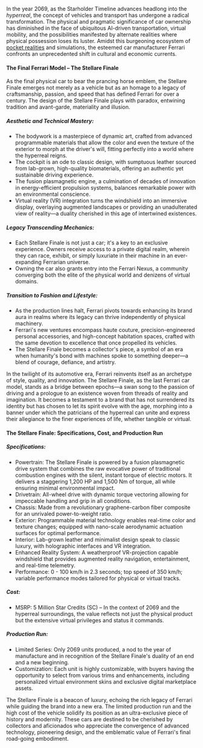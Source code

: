 In the year 2069, as the Starholder Timeline advances headlong into the *hyperreal*, the concept of vehicles and transport has undergone a radical transformation. The physical and pragmatic significance of car ownership has diminished in the face of ubiquitous AI-driven transportation, virtual mobility, and the possibilities manifested by alternate realities where physical possession loses its luster. Amidst this burgeoning ecosystem of [pocket realities](pocket-realities) and simulations, the esteemed car manufacturer Ferrari confronts an unprecedented shift in cultural and economic currents.

#### The Final Ferrari Model – The Stellare Finale

As the final physical car to bear the prancing horse emblem, the Stellare Finale emerges not merely as a vehicle but as an homage to a legacy of craftsmanship, passion, and speed that has defined Ferrari for over a century. The design of the Stellare Finale plays with paradox, entwining tradition and avant-garde, materiality and illusion.

##### Aesthetic and Technical Mastery:

* The bodywork is a masterpiece of dynamic art, crafted from advanced programmable materials that allow the color and even the texture of the exterior to morph at the driver's will, fitting perfectly into a world where the hyperreal reigns.
* The cockpit is an ode to classic design, with sumptuous leather sourced from lab-grown, high-quality biomaterials, offering an authentic yet sustainable driving experience.
* The fusion plasmagnetic engine, a culmination of decades of innovation in energy-efficient propulsion systems, balances remarkable power with an environmental conscience.
* Virtual reality (VR) integration turns the windshield into an immersive display, overlaying augmented landscapes or providing an unadulterated view of reality—a duality cherished in this age of intertwined existences.

##### Legacy Transcending Mechanics:

* Each Stellare Finale is not just a car; it's a key to an exclusive experience. Owners receive access to a private digital realm, wherein they can race, exhibit, or simply luxuriate in their machine in an ever-expanding Ferrarian universe.
* Owning the car also grants entry into the Ferrari Nexus, a community converging both the elite of the physical world and denizens of virtual domains.

##### Transition to Fashion and Lifestyle:

* As the production lines halt, Ferrari pivots towards enhancing its brand aura in realms where its legacy can thrive independently of physical machinery.
* Ferrari's new ventures encompass haute couture, precision-engineered personal accessories, and high-concept habitation spaces, crafted with the same devotion to excellence that once propelled its vehicles.
* The Stellare Finale becomes a collector's piece, a symbol of an era when humanity's bond with machines spoke to something deeper—a blend of courage, defiance, and artistry.

In the twilight of its automotive era, Ferrari reinvents itself as an archetype of style, quality, and innovation. The Stellare Finale, as the last Ferrari car model, stands as a bridge between epochs—a swan song to the passion of driving and a prologue to an existence woven from threads of reality and imagination. It becomes a testament to a brand that has not surrendered its identity but has chosen to let its spirit evolve with the age, morphing into a banner under which the patricians of the hyperreal can unite and express their allegiance to the finer experiences of life, whether tangible or virtual.

#### The Stellare Finale: Specifications, Cost, and Production Run

##### Specifications:

* Powertrain: The Stellare Finale is powered by a fusion plasmagnetic drive system that combines the raw evocative power of traditional combustion engines with the silent, instant torque of electric motors. It delivers a staggering 1,200 HP and 1,500 Nm of torque, all while ensuring minimal environmental impact.
* Drivetrain: All-wheel drive with dynamic torque vectoring allowing for impeccable handling and grip in all conditions.
* Chassis: Made from a revolutionary graphene-carbon fiber composite for an unrivaled power-to-weight ratio.
* Exterior: Programmable material technology enables real-time color and texture changes; equipped with nano-scale aerodynamic actuation surfaces for optimal performance.
* Interior: Lab-grown leather and minimalist design speak to classic luxury, with holographic interfaces and VR integration.
* Enhanced Reality System: A weatherproof VR-projection capable windshield that provides augmented reality navigation, entertainment, and real-time telemetry.
* Performance: 0 - 100 km/h in 2.3 seconds; top speed of 350 km/h; variable performance modes tailored for physical or virtual tracks.

##### Cost:

* MSRP: 5 Million Star Credits (SC) – In the context of 2069 and the hyperreal surroundings, the value reflects not just the physical product but the extensive virtual privileges and status it commands.

##### Production Run:

* Limited Series: Only 2069 units produced, a nod to the year of manufacture and in recognition of the Stellare Finale's duality of an end and a new beginning.
* Customization: Each unit is highly customizable, with buyers having the opportunity to select from various trims and enhancements, including personalized virtual environment skins and exclusive digital marketplace assets.

The Stellare Finale is a beacon of luxury, echoing the rich legacy of Ferrari while guiding the brand into a new era. The limited production run and the high cost of the vehicle solidify its position as an ultra-exclusive piece of history and modernity. These cars are destined to be cherished by collectors and aficionados who appreciate the convergence of advanced technology, pioneering design, and the emblematic value of Ferrari's final road-going embodiment.
